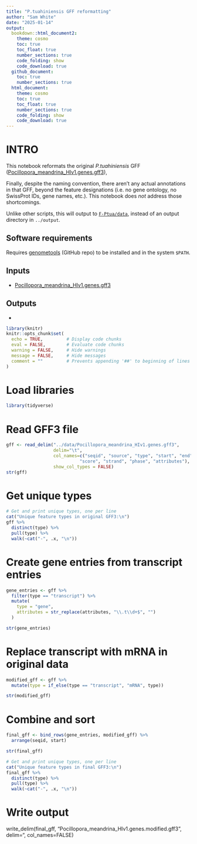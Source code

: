```yaml
---
title: "P.tuahiniensis GFF reformatting"
author: "Sam White"
date: "2025-01-14"
output: 
  bookdown::html_document2:
    theme: cosmo
    toc: true
    toc_float: true
    number_sections: true
    code_folding: show
    code_download: true
  github_document:
    toc: true
    number_sections: true
  html_document:
    theme: cosmo
    toc: true
    toc_float: true
    number_sections: true
    code_folding: show
    code_download: true
---
```


# INTRO

This notebook reformats the original _P.tuahiniensis_ GFF ([Pocillopora_meandrina_HIv1.genes.gff3](../data/Pocillopora_meandrina_HIv1.genes.gff3)),

Finally, despite the naming convention, there aren't any actual annotations in that GFF, beyond the feature designations (i.e. no gene ontology, no SwissProt IDs, gene names, etc.). This notebook does _not_ address those shortcomings.

::: {.callout-note}
Unlike other scripts, this will output to [`F-Ptua/data`](../data), instead of an output directory in `../output`.
:::

## Software requirements

Requires [genometools](https://github.com/genometools/genometools) (GitHub repo) to be installed and in the system `$PATH`.

## Inputs

- [Pocillopora_meandrina_HIv1.genes.gff3](../data/Pocillopora_meandrina_HIv1.genes.gff3)

## Outputs

- [](../data/)

```r
library(knitr)
knitr::opts_chunk$set(
  echo = TRUE,         # Display code chunks
  eval = FALSE,        # Evaluate code chunks
  warning = FALSE,     # Hide warnings
  message = FALSE,     # Hide messages
  comment = ""         # Prevents appending '##' to beginning of lines in code output
)
```

# Load libraries
```r
library(tidyverse)
```

# Read GFF3 file
```r
gff <- read_delim("../data/Pocillopora_meandrina_HIv1.genes.gff3", 
                  delim="\t", 
                  col_names=c("seqid", "source", "type", "start", "end", 
                            "score", "strand", "phase", "attributes"),
                  show_col_types = FALSE)
str(gff)
```

# Get unique types
```r
# Get and print unique types, one per line
cat("Unique feature types in original GFF3:\n")
gff %>%
  distinct(type) %>%
  pull(type) %>%
  walk(~cat("-", .x, "\n"))
```

# Create gene entries from transcript entries
```r
gene_entries <- gff %>%
  filter(type == "transcript") %>%
  mutate(
    type = "gene",
    attributes = str_replace(attributes, "\\.t\\d+$", "")
  )

str(gene_entries)
```

# Replace transcript with mRNA in original data
```r
modified_gff <- gff %>%
  mutate(type = if_else(type == "transcript", "mRNA", type))

str(modified_gff)
```

# Combine and sort
```r
final_gff <- bind_rows(gene_entries, modified_gff) %>%
  arrange(seqid, start)

str(final_gff)
```

```r
# Get and print unique types, one per line
cat("Unique feature types in final GFF3:\n")
final_gff %>%
  distinct(type) %>%
  pull(type) %>%
  walk(~cat("-", .x, "\n"))
```

# Write output
write_delim(final_gff, 
            "Pocillopora_meandrina_HIv1.genes.modified.gff3", 
            delim="\t",
            col_names=FALSE)